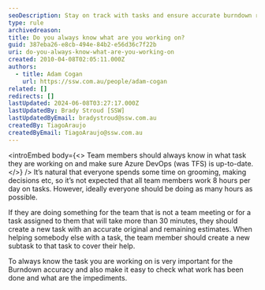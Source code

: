 ```yaml
---
seoDescription: Stay on track with tasks and ensure accurate burndown reporting by always knowing what you're working on.
type: rule
archivedreason:
title: Do you always know what are you working on?
guid: 387eba26-e8cb-494e-84b2-e56d36c7f22b
uri: do-you-always-know-what-are-you-working-on
created: 2010-04-08T02:05:11.000Z
authors:
  - title: Adam Cogan
    url: https://ssw.com.au/people/adam-cogan
related: []
redirects: []
lastUpdated: 2024-06-08T03:27:17.000Z
lastUpdatedBy: Brady Stroud [SSW]
lastUpdatedByEmail: bradystroud@ssw.com.au
createdBy: TiagoAraujo
createdByEmail: TiagoAraujo@ssw.com.au
---
```


<introEmbed
  body={<>
Team members should always know in what task they are working on and make sure Azure DevOps (was TFS) is up-to-date.
  </>}
/>
It’s natural that everyone spends some time on grooming, making decisions etc, so it’s not expected that all team members work 8 hours per day on tasks. However, ideally everyone should be doing as many hours as possible.

If they are doing something for the team that is not a team meeting or for a task assigned to them that will take more than 30 minutes, they should create a new task with an accurate original and remaining estimates. When helping somebody else with a task, the team member should create a new subtask to that task to cover their help.

To always know the task you are working on is very important for the Burndown accuracy and also make it easy to check what work has been done and what are the impediments.
